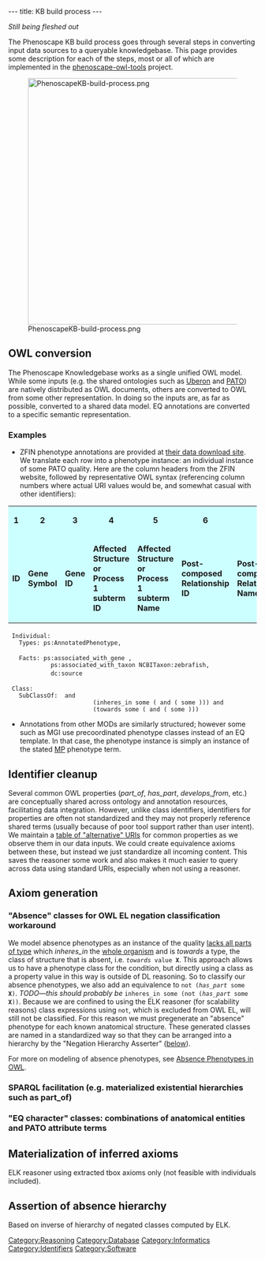 ---
title: KB build process
---

''Still being fleshed out''

The Phenoscape KB build process goes through several steps in converting input data sources to a queryable knowledgebase. This page provides some description for each of the steps, most or all of which are implemented in the [https://github.com/phenoscape/phenoscape-owl-tools phenoscape-owl-tools] project.

[[Image:PhenoscapeKB-build-process.png|right|500px]]

==OWL conversion==
The Phenoscape Knowledgebase works as a single unified OWL model. While some inputs (e.g. the shared ontologies such as [http://uberon.org/ Uberon] and [http://purl.obolibrary.org/obo/pato PATO]) are natively distributed as OWL documents, others are converted to OWL from some other representation. In doing so the inputs are, as far as possible, converted to a shared data model. EQ annotations are converted to a specific semantic representation.
===Examples===
* ZFIN phenotype annotations are provided at [http://zfin.org/downloads their data download site]. We translate each row into a phenotype instance: an individual instance of some PATO quality. Here are the column headers from the ZFIN website, followed by representative OWL syntax (referencing column numbers where actual URI values would be, and somewhat casual with other identifiers):

<table class="summary1">
<tr>
<td style="font-weight: bold; background-color: #CCFFFF; text-align: center">1</td>

<td style="font-weight: bold; background-color: #CCFFFF; text-align: center">2</td>

<td style="font-weight: bold; background-color: #CCFFFF; text-align: center">3</td>

<td style="font-weight: bold; background-color: #CCFFFF; text-align: center">4</td>

<td style="font-weight: bold; background-color: #CCFFFF; text-align: center">5</td>

<td style="font-weight: bold; background-color: #CCFFFF; text-align: center">6</td>

<td style="font-weight: bold; background-color: #CCFFFF; text-align: center">7</td>

<td style="font-weight: bold; background-color: #CCFFFF; text-align: center">8</td>

<td style="font-weight: bold; background-color: #CCFFFF; text-align: center">9</td>

<td style="font-weight: bold; background-color: #CCFFFF; text-align: center">10</td>

<td style="font-weight: bold; background-color: #CCFFFF; text-align: center">11</td>

<td style="font-weight: bold; background-color: #CCFFFF; text-align: center">12</td>

<td style="font-weight: bold; background-color: #CCFFFF; text-align: center">13</td>

<td style="font-weight: bold; background-color: #CCFFFF; text-align: center">14</td>

<td style="font-weight: bold; background-color: #CCFFFF; text-align: center">15</td>

<td style="font-weight: bold; background-color: #CCFFFF; text-align: center">16</td>

<td style="font-weight: bold; background-color: #CCFFFF; text-align: center">17</td>

<td style="font-weight: bold; background-color: #CCFFFF; text-align: center">18</td>

<td style="font-weight: bold; background-color: #CCFFFF; text-align: center">19</td>

<td style="font-weight: bold; background-color: #CCFFFF; text-align: center">20</td>

<td style="font-weight: bold; background-color: #CCFFFF; text-align: center">21</td>

<td style="font-weight: bold; background-color: #CCFFFF; text-align: center">22</td>

<td style="font-weight: bold; background-color: #CCFFFF; text-align: center">23</td>

<td style="font-weight: bold; background-color: #CCFFFF; text-align: center">24</td>

<td style="font-weight: bold; background-color: #CCFFFF; text-align: center">25</td>

<td style="font-weight: bold; background-color: #CCFFFF; text-align: center">26</td>

</tr>
<tr>

<td style="font-weight: bold; background-color: #CCFFFF;">ID</td>

<td style="font-weight: bold; background-color: #CCFFFF;">Gene Symbol</td>

<td style="font-weight: bold; background-color: #CCFFFF;">Gene ID</td>

<td style="font-weight: bold; background-color: #CCFFFF;">Affected Structure or Process 1 subterm ID</td>

<td style="font-weight: bold; background-color: #CCFFFF;">Affected Structure or Process 1 subterm Name</td>

<td style="font-weight: bold; background-color: #CCFFFF;">Post-composed Relationship ID</td>

<td style="font-weight: bold; background-color: #CCFFFF;">Post-composed Relationship Name</td>

<td style="font-weight: bold; background-color: #CCFFFF;">Affected Structure or Process 1 superterm ID</td>

<td style="font-weight: bold; background-color: #CCFFFF;">Affected Structure or Process 1 superterm Name</td>

<td style="font-weight: bold; background-color: #CCFFFF;">Phenotype Keyword ID</td>

<td style="font-weight: bold; background-color: #CCFFFF;">Phenotype Keyword Name</td>

<td style="font-weight: bold; background-color: #CCFFFF;">Phenotype Tag</td>

<td style="font-weight: bold; background-color: #CCFFFF;">Affected Structure or Process 2 subterm ID</td>

<td style="font-weight: bold; background-color: #CCFFFF;">Affected Structure or Process 2 subterm name</td>

<td style="font-weight: bold; background-color: #CCFFFF;">Post-composed Relationship (rel) ID</td>

<td style="font-weight: bold; background-color: #CCFFFF;">Post-composed Relationship (rel) Name</td>

<td style="font-weight: bold; background-color: #CCFFFF;">Affected Structure or Process 2 superterm ID</td>

<td style="font-weight: bold; background-color: #CCFFFF;">Affected Structure or Process 2 superterm name</td>

<td style="font-weight: bold; background-color: #CCFFFF;">Genotype ID</td>

<td style="font-weight: bold; background-color: #CCFFFF;">Genotype Display Name</td>

<td style="font-weight: bold; background-color: #CCFFFF;">Knockdown Reagent ID</td>

<td style="font-weight: bold; background-color: #CCFFFF;">Start Stage ID</td>

<td style="font-weight: bold; background-color: #CCFFFF;">End Stage ID</td>

<td style="font-weight: bold; background-color: #CCFFFF;">Genotype Environment ID</td>

<td style="font-weight: bold; background-color: #CCFFFF;">Publication ID</td>

<td style="font-weight: bold; background-color: #CCFFFF;">Figure ID</td>

</tr>
</table>

  Individual: <uuid_1>
    Types: ps:AnnotatedPhenotype,
              <uuid_2>
    Facts: ps:associated_with_gene <col_3>,
             ps:associated_with_taxon NCBITaxon:zebrafish,
             dc:source <col_26>
  
  Class: <uuid_2>
    SubClassOf: <col_10> and 
                         (inheres_in some (<col_4> and (<col_6> some <col_8>))) and 
                         (towards some (<col_13> and (<col_15> some <col_17>)))


* Annotations from other MODs are similarly structured; however some such as MGI use precoordinated phenotype classes instead of an EQ template. In that case, the phenotype instance is simply an instance of the stated [http://www.informatics.jax.org/searches/MP_form.shtml MP] phenotype term.

==Identifier cleanup==
Several common OWL properties (''part_of'', ''has_part'', ''develops_from'', etc.) are conceptually shared across ontology and annotation resources, facilitating data integration. However, unlike class identifiers, identifiers for properties are often not standardized and they may not properly reference shared terms (usually because of poor tool support rather than user intent). We maintain a [https://github.com/phenoscape/phenoscape-owl-tools/blob/master/src/main/scala/org/phenoscape/owl/PropertyNormalizer.scala table of "alternative" URIs] for common properties as we observe them in our data inputs. We could create equivalence axioms between these, but instead we just standardize all incoming content. This saves the reasoner some work and also makes it much easier to query across data using standard URIs, especially when not using a reasoner.

==Axiom generation==
==="Absence" classes for OWL EL negation classification workaround===
We model absence phenotypes as an instance of the quality [http://purl.obolibrary.org/obo/PATO_0002000 lacks all parts of type] which ''inheres_in'' the [http://purl.obolibrary.org/obo/UBERON_0000468 whole organism] and is ''towards'' a type, the class of structure that is absent, i.e. <code>''towards'' value '''X'''</code>. This approach allows us to have a phenotype class for the condition, but directly using a class as a property value in this way is outside of DL reasoning. So to classify our absence phenotypes, we also add an equivalence to <code>not (''has_part'' some '''X''')</code>. ''TODO—this should probably be'' <code>inheres_in some (not (''has_part'' some '''X'''))</code>. Because we are confined to using the ELK reasoner (for scalability reasons) class expressions using <code>not</code>, which is excluded from OWL EL, will still not be classified. For this reason we must pregenerate an "absence" phenotype for each known anatomical structure. These generated classes are named in a standardized way so that they can be arranged into a hierarchy by the "Negation Hierarchy Asserter" ([[KB_build_process#Assertion_of_absence_hierarchy|below]]).

For more on modeling of absence phenotypes, see [[Absence Phenotypes in OWL]].

===SPARQL facilitation (e.g. materialized existential hierarchies such as part_of)===
==="EQ character" classes: combinations of anatomical entities and PATO attribute terms===

==Materialization of inferred axioms==
ELK reasoner using extracted tbox axioms only (not feasible with individuals included).

==Assertion of absence hierarchy==
Based on inverse of hierarchy of negated classes computed by ELK.

[[Category:Reasoning]]
[[Category:Database]]
[[Category:Informatics]]
[[Category:Identifiers]]
[[Category:Software]]